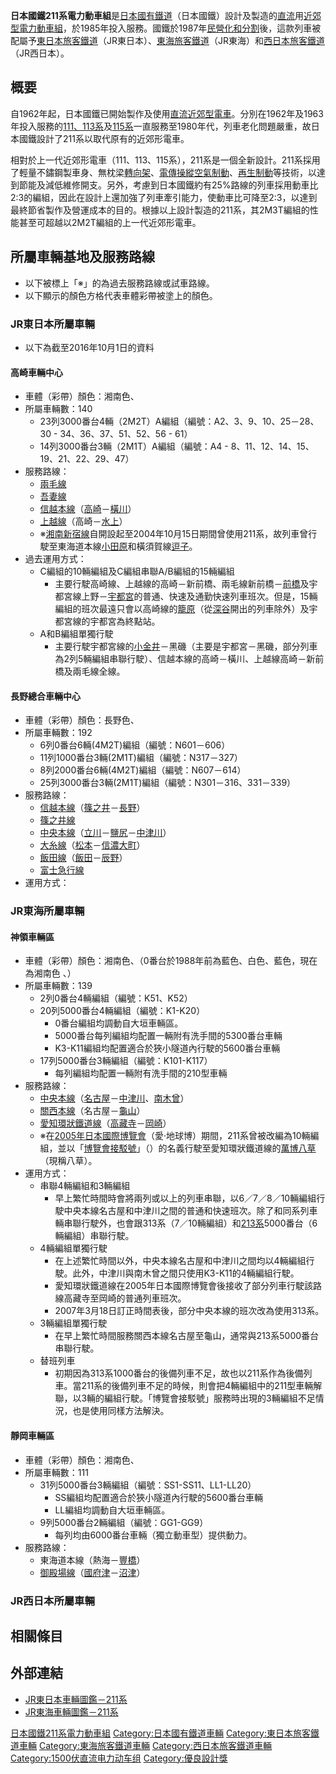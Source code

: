 {{Unreferenced |time=2008-07-23T18:22:13+00:00 }}
{{Expand|time=2013-06-09}}
{{noteTA
|T=zh-hans:日本国铁211系电力动车组;zh-hk:日本國鐵211系電動列車;zh-tw:日本國鐵211系電聯車;
|1=zh-hans:电力动车组;zh-hk:電動列車;zh-tw:電聯車;
|2=zh-hans:制动;zh-hk:制動;zh-tw:制軔;
|3=zh-hans:空气制动;zh-hk:空氣制動;zh-tw:氣軔;
}}
{{鐵路車輛
|車輛名稱 = 日本國鐵211系電力動車組
|公司色 = #000000
|圖像 = Series211-3000-A36.jpg
|圖像說明 = [[上越線|上越線]] 211系3000番台
|輛數 = 582<br>JR東日本：332<br>JR東海：250
|列車編組 = 
|起動加速度 =（MT比2:3）1.7km/h/s - （MT比2:1）2.5 km/h/s 
|營運最高速度 =120 
|設計最高速度 = 120
|減速度（正常） = 3.5 km/h/s 
|減速度（緊急） = 
|載客量 = 
|編組載客量 = 
|編組長度 = 
|全長 = 
|全闊 = 2950mm
|全高 = 
|車輛重量 = {{lang|ja|サハ}}211型2000番台：23.2t<br>{{lang|ja|クモハ}}211型1000番台：~36.3
|編組總重量 = 
|軌距 = 1,067
|電化方式 = 1,500V[[直流電|直流電]]
|輸出 = MT61電動機
|電動機輸出 = 120kW
|編組輸出 = 
|齒輪比 = 1:5.19
|驅動裝置 = 
|控制裝置 = 
|制動方式 = [[電傳操縱|電傳操縱]][[空氣制動|空氣制動]]（[[再生制動|再生制動]]並用）
|保安裝置 = 
|訊號系統 = 
|製造商 = [[日立制作所|日立制作所]]、[[川崎重工|川崎重工]]、[[近畿車輛|近畿車輛]]、[[日本车辆|日本车辆]]、[[东急车辆|东急车辆]]
|製造年份 = 1985-1991
|投入服務日期 = 1986年3月
|備註 = 
}}

'''日本國鐵211系電力動車組'''是[[日本國有鐵道|日本國有鐵道]]（日本國鐵）設計及製造的[[直流電|直流]]用[[近郊型電力動車組|近郊型電力動車組]]，於1985年投入服務。國鐵於1987年[[國鐵分割民營化|民營化和分割]]後，這款列車被配屬予[[東日本旅客鐵道|東日本旅客鐵道]]（JR東日本）、[[東海旅客鐵道|東海旅客鐵道]]（JR東海）和[[西日本旅客鐵道|西日本旅客鐵道]]（JR西日本）。

== 概要 ==
自1962年起，日本國鐵已開始製作及使用[[直流電|直流]][[近郊型電車|近郊型電車]]。分別在1962年及1963年投入服務的[[日本國鐵113系電力動車組|111、113系]]及[[日本國鐵115系電力動車組|115系]]一直服務至1980年代，列車老化問題嚴重，故日本國鐵設計了211系以取代原有的近郊形電車。

相對於上一代近郊形電車（111、113、115系），211系是一個全新設計。211系採用了輕量不鏽鋼製車身、無枕梁[[轉向架|轉向架]]、[[電傳操縱|電傳操縱]][[空氣制動|空氣制動]]、[[再生制動|再生制動]]等技術，以達到節能及減低維修開支。另外，考慮到日本國鐵約有25%路線的列車採用動車比2:3的編組，因此在設計上還加強了列車牽引能力，使動車比可降至2:3，以達到最終節省製作及營運成本的目的。根據以上設計製造的211系，其2M3T編組的性能甚至可超越以2M2T編組的上一代近郊形電車。

== 所屬車輛基地及服務路線 ==
*以下被標上「※」的為過去服務路線或試車路線。
*以下顯示的顏色方格{{RailwayLineColor|gray|■}}代表車體彩帶被塗上的顏色。

=== JR東日本所屬車輛 ===
*以下為截至2016年10月1日的資料

==== 高崎車輛中心 ====
*車體（彩帶）顏色：湘南色{{RailwayLineColor|orange|■}}、{{RailwayLineColor|darkgreen|■}}
*所屬車輛數：140
**23列3000番台4輛（2M2T）A編組（編號：A2、3、9、10、25－28、30 - 34、36、37、51、52、56 - 61）
**14列3000番台3輛（2M1T）A編組（編號：A4 - 8、11、12、14、15、19、21、22、29、47）
*服務路線：
**[[兩毛線|兩毛線]]
**[[吾妻線|吾妻線]]
**[[信越本線|信越本線]]（[[高崎站_(日本)|高崎]]－[[橫川站_(群馬縣)|橫川]]）
**[[上越線|上越線]]（高崎－[[水上車站_(日本)|水上]]）
**※[[湘南新宿線|湘南新宿線]]自開設起至2004年10月15日期間曾使用211系，故列車曾行駛至東海道本線[[小田原站|小田原]]和橫須賀線[[逗子站|逗子]]。
*過去運用方式：
**C編組的10輛編組及C編組串聯A/B編組的15輛編組
***主要行駛高崎線、上越線的高崎－新前橋、兩毛線新前橋－[[前橋站|前橋]]及宇都宮線上野－[[宇都宮站|宇都宮]]的普通、快速及通勤快速列車班次。但是，15輛編組的班次最遠只會以高崎線的[[籠原站|籠原]]（從[[深谷站|深谷]]開出的列車除外）及宇都宮線的宇都宮為終點站。
**A和B編組單獨行駛
***主要行駛宇都宮線的[[小金井站|小金井]]－黑磯（主要是宇都宮－黑磯，部分列車為2列5輛編組串聯行駛）、信越本線的高崎－橫川、上越線高崎－新前橋及兩毛線全線。

==== 長野總合車輛中心 ====
*車體（彩帶）顏色：長野色{{RailwayLineColor|#33ff99|■}}、{{RailwayLineColor|#3399ff|■}}
*所屬車輛數：192
**6列0番台6輛(4M2T)編組（編號：N601－606）
**11列1000番台3輛(2M1T)編組（編號：N317－327）
**8列2000番台6輛(4M2T)編組（編號：N607－614）
**25列3000番台3輛(2M1T)編組（編號：N301－316、331－339）
*服務路線：
**[[信越本線|信越本線]]（[[篠之井站|篠之井]]－[[長野站|長野]]）
**[[篠之井線|篠之井線]]
**[[中央本線|中央本線]]（[[立川站|立川]]－[[鹽尻站|鹽尻]]－[[中津川站|中津川]]）
**[[大糸線|大糸線]]（[[松本站|松本]]－[[信濃大町站|信濃大町]]）
**[[飯田線|飯田線]]（[[飯田站|飯田]]－[[辰野站|辰野]]）
**[[富士急行線|富士急行線]]
*運用方式：
{{Expand section|time=2017-07-12T14:56:28+00:00}}

=== JR東海所屬車輛 ===
==== 神領車輛區 ====
*車體（彩帶）顏色：湘南色{{RailwayLineColor|orange|■}}、{{RailwayLineColor|darkgreen|■}}（0番台於1988年前為藍色{{RailwayLineColor|blue|■}}、白色{{RailwayLineColor|silver|□}}、藍色{{RailwayLineColor|blue|■}}，現在為湘南色 {{RailwayLineColor|orange|■}}、{{RailwayLineColor|darkgreen|■}}）
*所屬車輛數：139
**2列0番台4輛編組（編號：K51、K52）
**20列5000番台4輛編組（編號：K1-K20）
***0番台編組均調動自大垣車輛區。
***5000番台每列編組均配置一輛附有洗手間的5300番台車輛
***K3-K11編組均配置適合於狹小隧道內行駛的5600番台車輛
**17列5000番台3輛編組（編號：K101-K117）
***每列編組均配置一輛附有洗手間的{{lang|ja|クハ}}210型車輛
*服務路線：
**[[中央本線|中央本線]]（[[名古屋站|名古屋]]－[[中津川站|中津川]]、[[南木曾站|南木曾]]）
**[[關西本線|關西本線]]（名古屋－[[龜山站_(三重縣)|龜山]]）
**[[愛知環狀鐵道線|愛知環狀鐵道線]]（[[高藏寺站|高藏寺]]－[[岡崎站|岡崎]]）
**※在[[2005年日本國際博覽會|2005年日本國際博覽會]]（愛·地球博）期間，211系曾被改編為10輛編組，並以「[[博覽會接駁號|博覽會接駁號]]」（{{lang|ja|エキスポシャトル}}）的名義行駛至愛知環狀鐵道線的[[八草站|萬博八草]]（現稱八草）。
*運用方式：
**串聯4輛編組和3輛編組
***早上繁忙時間時會將兩列或以上的列車串聯，以6／7／8／10輛編組行駛中央本線名古屋和中津川之間的普通和快速班次。除了和同系列車輛串聯行駛外，也會跟313系（7／10輛編組）和[[日本國鐵213系電力動車組|213系]]5000番台（6輛編組）串聯行駛。
**4輛編組單獨行駛
***在上述繁忙時間以外，中央本線名古屋和中津川之間均以4輛編組行駛。此外，中津川與南木曾之間只使用K3-K11的4輛編組行駛。
***愛知環狀鐵道線在2005年日本國際博覽會後接收了部分列車行駛該路線高藏寺至岡崎的普通列車班次。
***2007年3月18日訂正時間表後，部分中央本線的班次改為使用313系。
**3輛編組單獨行駛
***在早上繁忙時間服務關西本線名古屋至龜山，通常與213系5000番台串聯行駛。
**替班列車
***初期因為313系1000番台的後備列車不足，故也以211系作為後備列車。當211系的後備列車不足的時候，則會把4輛編組中的{{lang|ja|サハ}}211型車輛解聯，以3輛的編組行駛。「博覽會接駁號」服務時出現的3輛編組不足情況，也是使用同樣方法解決。

==== 靜岡車輛區 ====
*車體（彩帶）顏色：湘南色{{RailwayLineColor|orange|■}}、{{RailwayLineColor|darkgreen|■}}
*所屬車輛數：111
**31列5000番台3輛編組（編號：SS1-SS11、LL1-LL20）
***SS編組均配置適合於狹小隧道內行駛的5600番台車輛
***LL編組均調動自大垣車輛區。
**9列5000番台2輛編組（編號：GG1-GG9）
***每列均由6000番台車輛（獨立動車型）提供動力。
*服務路線：
**東海道本線（熱海－[[豐橋站|豐橋]]）
**[[御殿場線|御殿場線]]（[[國府津站|國府津]]－[[沼津站|沼津]]）

=== JR西日本所屬車輛 ===
== 相關條目 ==
{{Commonscat|JNR 211}}

== 外部連結 ==
* [http://www.jreast.co.jp/train/local/211.html JR東日本車輛圖鑑－211系] {{Wayback|url=http://www.jreast.co.jp/train/local/211.html |date=20201103115336 }}{{ja}}
* [https://web.archive.org/web/20100330090112/http://recommend.jr-central.co.jp/others/museum/train/local/detail_03_04/index.html JR東海車輛圖鑑－211系]{{ja}}

{{日本國鐵新性能電車}}
{{JR東日本的車輛}}
{{JR東海的車輛}}
{{JR西日本的車輛}}
{{DEFAULTSORT:211}}
[[Category:日本電力動車組|日本國鐵211系電力動車組]]
[[Category:日本國有鐵道車輛|Category:日本國有鐵道車輛]]
[[Category:東日本旅客鐵道車輛|Category:東日本旅客鐵道車輛]]
[[Category:東海旅客鐵道車輛|Category:東海旅客鐵道車輛]]
[[Category:西日本旅客鐵道車輛|Category:西日本旅客鐵道車輛]]
[[Category:1500伏直流电力动车组|Category:1500伏直流电力动车组]]
[[Category:優良設計獎|Category:優良設計獎]]